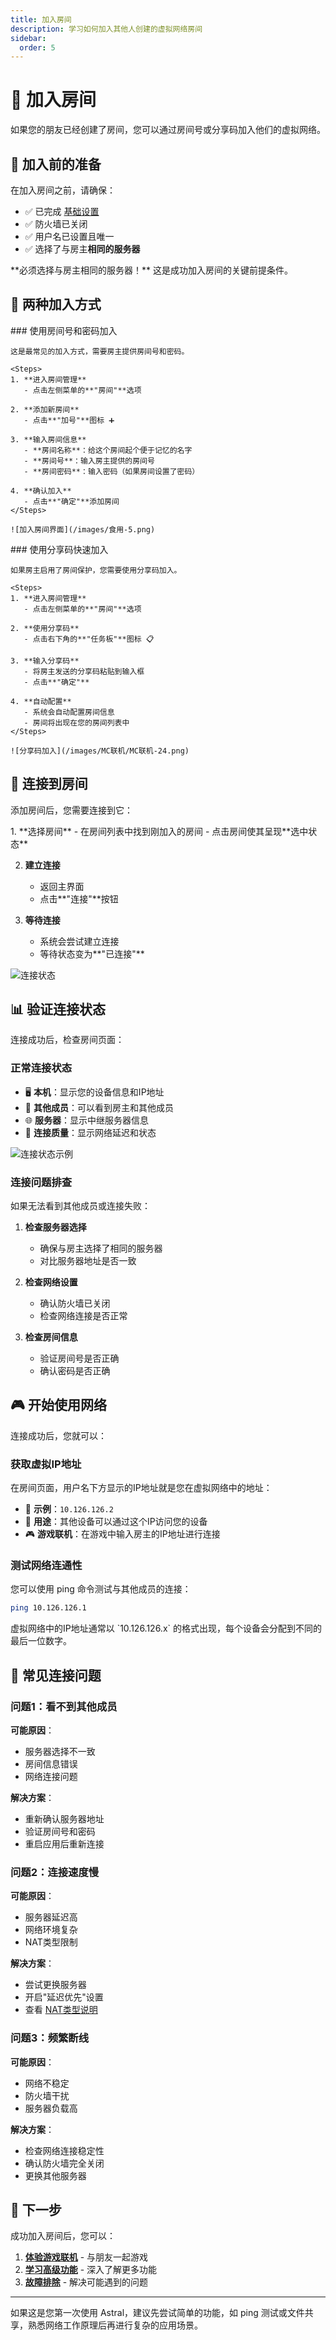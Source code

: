 ```yaml
---
title: 加入房间
description: 学习如何加入其他人创建的虚拟网络房间
sidebar:
  order: 5
---
```



# 🚪 加入房间

如果您的朋友已经创建了房间，您可以通过房间号或分享码加入他们的虚拟网络。

## 🎯 加入前的准备

在加入房间之前，请确保：

- ✅ 已完成 [基础设置](/quick-start/basic-settings)
- ✅ 防火墙已关闭
- ✅ 用户名已设置且唯一
- ✅ 选择了与房主**相同的服务器**

<Aside type="caution" title="服务器选择重要提醒">
**必须选择与房主相同的服务器！** 这是成功加入房间的关键前提条件。
</Aside>

## 📱 两种加入方式

<Tabs>
  <TabItem label="房间号加入">
    ### 使用房间号和密码加入

    这是最常见的加入方式，需要房主提供房间号和密码。

    <Steps>
    1. **进入房间管理**
       - 点击左侧菜单的**"房间"**选项

    2. **添加新房间**
       - 点击**"加号"**图标 ➕

    3. **输入房间信息**
       - **房间名称**：给这个房间起个便于记忆的名字
       - **房间号**：输入房主提供的房间号
       - **房间密码**：输入密码（如果房间设置了密码）

    4. **确认加入**
       - 点击**"确定"**添加房间
    </Steps>

    ![加入房间界面](/images/食用-5.png)
  </TabItem>

  <TabItem label="分享码加入">
    ### 使用分享码快速加入

    如果房主启用了房间保护，您需要使用分享码加入。

    <Steps>
    1. **进入房间管理**
       - 点击左侧菜单的**"房间"**选项

    2. **使用分享码**
       - 点击右下角的**"任务板"**图标 📋

    3. **输入分享码**
       - 将房主发送的分享码粘贴到输入框
       - 点击**"确定"**

    4. **自动配置**
       - 系统会自动配置房间信息
       - 房间将出现在您的房间列表中
    </Steps>

    ![分享码加入](/images/MC联机/MC联机-24.png)
  </TabItem>
</Tabs>

## 🔗 连接到房间

添加房间后，您需要连接到它：

<Steps>
1. **选择房间**
   - 在房间列表中找到刚加入的房间
   - 点击房间使其呈现**选中状态**

2. **建立连接**
   - 返回主界面
   - 点击**"连接"**按钮

3. **等待连接**
   - 系统会尝试建立连接
   - 等待状态变为**"已连接"**
</Steps>

![连接状态](/images/食用-6.png)

## 📊 验证连接状态

连接成功后，检查房间页面：

### 正常连接状态
- 🖥️ **本机**：显示您的设备信息和IP地址
- 👥 **其他成员**：可以看到房主和其他成员
- 🌐 **服务器**：显示中继服务器信息
- 📡 **连接质量**：显示网络延迟和状态

![连接状态示例](/images/MC联机/MC联机-26.png)

### 连接问题排查
如果无法看到其他成员或连接失败：

1. **检查服务器选择**
   - 确保与房主选择了相同的服务器
   - 对比服务器地址是否一致

2. **检查网络设置**
   - 确认防火墙已关闭
   - 检查网络连接是否正常

3. **检查房间信息**
   - 验证房间号是否正确
   - 确认密码是否正确

## 🎮 开始使用网络

连接成功后，您就可以：

### 获取虚拟IP地址
在房间页面，用户名下方显示的IP地址就是您在虚拟网络中的地址：
- 📍 **示例**：`10.126.126.2`
- 🎯 **用途**：其他设备可以通过这个IP访问您的设备
- 🎮 **游戏联机**：在游戏中输入房主的IP地址进行连接

### 测试网络连通性
您可以使用 ping 命令测试与其他成员的连接：
```bash
ping 10.126.126.1
```

<Aside type="tip" title="关于IP地址">
虚拟网络中的IP地址通常以 `10.126.126.x` 的格式出现，每个设备会分配到不同的最后一位数字。
</Aside>

## 🔄 常见连接问题

### 问题1：看不到其他成员
**可能原因**：
- 服务器选择不一致
- 房间信息错误
- 网络连接问题

**解决方案**：
- 重新确认服务器地址
- 验证房间号和密码
- 重启应用后重新连接

### 问题2：连接速度慢
**可能原因**：
- 服务器延迟高
- 网络环境复杂
- NAT类型限制

**解决方案**：
- 尝试更换服务器
- 开启"延迟优先"设置
- 查看 [NAT类型说明](/troubleshooting/nat-types)

### 问题3：频繁断线
**可能原因**：
- 网络不稳定
- 防火墙干扰
- 服务器负载高

**解决方案**：
- 检查网络连接稳定性
- 确认防火墙完全关闭
- 更换其他服务器

## 🎯 下一步

成功加入房间后，您可以：

1. **[体验游戏联机](/advanced/game-multiplayer)** - 与朋友一起游戏
2. **[学习高级功能](/user-guide)** - 深入了解更多功能
3. **[故障排除](/troubleshooting)** - 解决可能遇到的问题

---

<Aside type="note" title="温馨提示">
如果这是您第一次使用 Astral，建议先尝试简单的功能，如 ping 测试或文件共享，熟悉网络工作原理后再进行复杂的应用场景。
</Aside>
